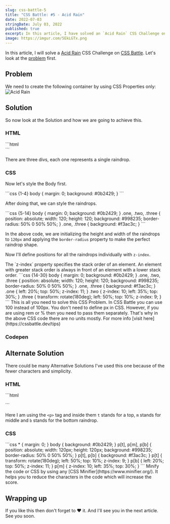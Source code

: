 ```yaml
---
slug: css-battle-5
title: "CSS Battle: #5 - Acid Rain"
date: 2022-07-03
stringDate: July 03, 2022
published: true
excerpt: In this article, I have solved an `Acid Rain` CSS Challenge on CSS Battle. It contains two ways by which you can solve this challenge.
image: https://imgur.com/5EkLGTx.png
---
```



In this article, I will solve a [Acid Rain](https://cssbattle.dev/play/5) CSS Challenge on [CSS Battle](https://cssbattle.dev/). Let's look at the [problem](https://cssbattle.dev/play/5) first.

## Problem 

We need to create the following container by using CSS Properties only:
![Acid Rain](https://cssbattle.dev/targets/5.png)

## Solution

So now look at the Solution and how we are going to achieve this. 

### HTML


<CodeTitle title="index.html" lang="html"/>
```html
<div class="one"></div>
<div class="two"></div>
<div class="three"></div>
```

There are three divs, each one represents a single raindrop. 

### CSS

Now let's style the Body first.

<CodeTitle title="styles.css" lang="css"/>
```css {1-4}
body {
  margin: 0;
  background: #0b2429;
}
```

After doing that, we can style the raindrops.

<CodeTitle title="styles.css" lang="css"/>
```css {5-14}
body {
  margin: 0;
  background: #0b2429;
}
.one, .two, .three {
  position: absolute;
  width: 120;
  height: 120;
  background: #998235;
  border-radius: 50% 0 50% 50%;  
}
.one, .three {
  background: #f3ac3c; 
}
```

In the above code, we are initializing the height and width of the raindrops to `120px` and applying the `border-radius` property to make the perfect raindrop shape.


Now I'll define positions for all the raindrops individually with `z-index`. 

<Tip>
  The `z-index` property specifies the stack order of an element. An element with greater stack order is always in front of an element with a lower stack order. 
</Tip>

<CodeTitle title="styles.css" lang="css"/>
```css {14-30}
body {
  margin: 0;
  background: #0b2429;
}
.one, .two, .three {
  position: absolute;
  width: 120;
  height: 120;
  background: #998235;
  border-radius: 50% 0 50% 50%;  
}
.one, .three {
  background: #f3ac3c; 
}
.one {
  left: 20%;
  top: 50%;
  z-index: 11;
}
.two {
  z-index: 10;
  left: 35%;
  top: 30%;
}
.three {
  transform: rotate(180deg);
  left: 50%;
  top: 10%;
  z-index: 9;
}
```
This is all you need to solve this CSS Problem.

<Tip>
  In CSS Battle you can use 100 instead of 100px. You don't need to define px in CSS. However, if you are using rem or % then you need to pass them separately. That's why in the above CSS code there are no units mostly. For more info [visit here](https://cssbattle.dev/tips)
</Tip>

### Codepen 

<Codepen id="wvdWaYN" />

## Alternate Solution
There could be many Alternative Solutions I've used this one because of the fewer characters and simplicity.

### HTML

<CodeTitle title="index.html" lang="html"/>
```html
<p t></p>
<p m></p>
<p b></p>
```

Here I am using the `<p>` tag and inside them `t` stands for a top, `m` stands for middle and `b` stands for the bottom raindrop.

### CSS

<CodeTitle title="styles.css" lang="css"/>
```css
* {
  margin: 0;
}
body {
  background: #0b2429;
}
p[t],
p[m],
p[b] {
  position: absolute;
  width: 120px;
  height: 120px;
  background: #998235;
  border-radius: 50% 0 50% 50%;
}
p[t],
p[b] {
  background: #f3ac3c;
}
p[t] {
  transform: rotate(180deg);
  left: 50%;
  top: 10%;
  z-index: 9;
}
p[b] {
  left: 20%;
  top: 50%;
  z-index: 11;
}
p[m] {
  z-index: 10;
  left: 35%;
  top: 30%;
}
```

<Tip>
  Minify the code or CSS by using any [CSS Minifier](https://www.minifier.org/). It helps you to reduce the characters in the code which will increase the score.
</Tip>

## Wrapping up
If you like this then don't forget to ❤️ it. And I'll see you in the next article. See you soon.